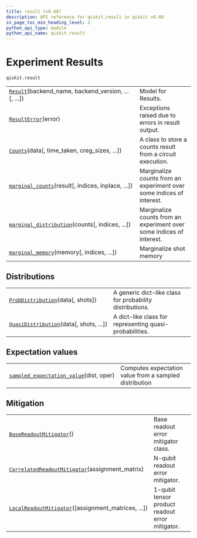 ```yaml
---
title: result (v0.40)
description: API reference for qiskit.result in qiskit v0.40
in_page_toc_min_heading_level: 2
python_api_type: module
python_api_name: qiskit.result
---
```


<span id="module-qiskit.result" />

<span id="qiskit-result" />

<span id="experiment-results-qiskit-result" />

# Experiment Results

`qiskit.result`

|                                                                                                                               |                                                                      |
| ----------------------------------------------------------------------------------------------------------------------------- | -------------------------------------------------------------------- |
| [`Result`](qiskit.result.Result "qiskit.result.Result")(backend\_name, backend\_version, ...\[, ...])                         | Model for Results.                                                   |
| [`ResultError`](qiskit.result.ResultError "qiskit.result.ResultError")(error)                                                 | Exceptions raised due to errors in result output.                    |
| [`Counts`](qiskit.result.Counts "qiskit.result.Counts")(data\[, time\_taken, creg\_sizes, ...])                               | A class to store a counts result from a circuit execution.           |
| [`marginal_counts`](qiskit.result.marginal_counts "qiskit.result.marginal_counts")(result\[, indices, inplace, ...])          | Marginalize counts from an experiment over some indices of interest. |
| [`marginal_distribution`](qiskit.result.marginal_distribution "qiskit.result.marginal_distribution")(counts\[, indices, ...]) | Marginalize counts from an experiment over some indices of interest. |
| [`marginal_memory`](qiskit.result.marginal_memory "qiskit.result.marginal_memory")(memory\[, indices, ...])                   | Marginalize shot memory                                              |

## Distributions

|                                                                                                               |                                                          |
| ------------------------------------------------------------------------------------------------------------- | -------------------------------------------------------- |
| [`ProbDistribution`](qiskit.result.ProbDistribution "qiskit.result.ProbDistribution")(data\[, shots])         | A generic dict-like class for probability distributions. |
| [`QuasiDistribution`](qiskit.result.QuasiDistribution "qiskit.result.QuasiDistribution")(data\[, shots, ...]) | A dict-like class for representing quasi-probabilities.  |

## Expectation values

|                                                                                                                              |                                                        |
| ---------------------------------------------------------------------------------------------------------------------------- | ------------------------------------------------------ |
| [`sampled_expectation_value`](qiskit.result.sampled_expectation_value "qiskit.result.sampled_expectation_value")(dist, oper) | Computes expectation value from a sampled distribution |

## Mitigation

|                                                                                                                                         |                                                 |
| --------------------------------------------------------------------------------------------------------------------------------------- | ----------------------------------------------- |
| [`BaseReadoutMitigator`](qiskit.result.BaseReadoutMitigator "qiskit.result.BaseReadoutMitigator")()                                     | Base readout error mitigator class.             |
| [`CorrelatedReadoutMitigator`](qiskit.result.CorrelatedReadoutMitigator "qiskit.result.CorrelatedReadoutMitigator")(assignment\_matrix) | N-qubit readout error mitigator.                |
| [`LocalReadoutMitigator`](qiskit.result.LocalReadoutMitigator "qiskit.result.LocalReadoutMitigator")(\[assignment\_matrices, ...])      | 1-qubit tensor product readout error mitigator. |

